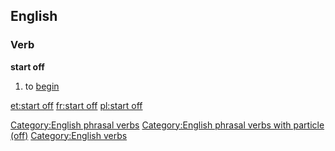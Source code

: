 ==English==
===Verb===
'''start off'''
#to [[begin]]

[[Category:English phrasal verbs]]
[[Category:English phrasal verbs with particle (off)]]
[[Category:English verbs]]

[[et:start off]]
[[fr:start off]]
[[pl:start off]]